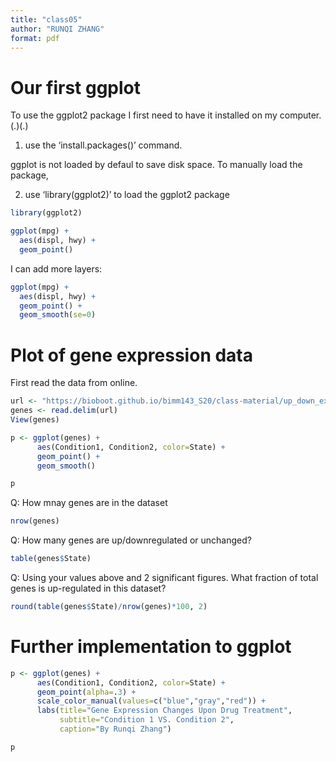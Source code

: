 ```yaml
---
title: "class05"
author: "RUNQI ZHANG"
format: pdf
---
```


# Our first ggplot

To use the ggplot2 package I first need to have it installed on my computer. (.)(.)

1. use the 'install.packages()' command.

ggplot is not loaded by defaul to save disk space. To manually load the package,

2. use 'library(ggplot2)' to load the ggplot2 package
```r
library(ggplot2)

ggplot(mpg) +
  aes(displ, hwy) +
  geom_point()
```

I can add more layers:
```r
ggplot(mpg) +
  aes(displ, hwy) +
  geom_point() +
  geom_smooth(se=0)
```
# Plot of gene expression data

First read the data from online.
```r
url <- "https://bioboot.github.io/bimm143_S20/class-material/up_down_expression.txt"
genes <- read.delim(url)
View(genes)
```


```r
p <- ggplot(genes) +
      aes(Condition1, Condition2, color=State) +
      geom_point() +
      geom_smooth()

p
```
Q: How mnay genes are in the dataset
```r
nrow(genes)
```

Q: How many genes are up/downregulated or unchanged?

```r
table(genes$State)
```
Q: Using your values above and 2 significant figures. What fraction of total genes is up-regulated in this dataset?
```r
round(table(genes$State)/nrow(genes)*100, 2)
```
# Further implementation to ggplot

```r
p <- ggplot(genes) +
      aes(Condition1, Condition2, color=State) +
      geom_point(alpha=.3) +
      scale_color_manual(values=c("blue","gray","red")) +
      labs(title="Gene Expression Changes Upon Drug Treatment",
           subtitle="Condition 1 VS. Condition 2",
           caption="By Runqi Zhang")

p
```

